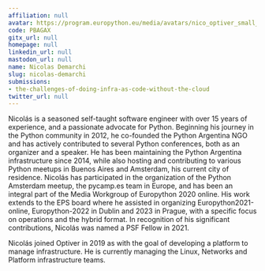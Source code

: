 ```yaml
---
affiliation: null
avatar: https://program.europython.eu/media/avatars/nico_optiver_small_Ajc2NAp.jpg
code: PBAGAX
gitx_url: null
homepage: null
linkedin_url: null
mastodon_url: null
name: Nicolas Demarchi
slug: nicolas-demarchi
submissions:
- the-challenges-of-doing-infra-as-code-without-the-cloud
twitter_url: null
---
```


Nicolás is a seasoned self-taught software engineer with over 15 years of experience, and a passionate advocate for Python. Beginning his journey in the Python community in 2012, he co-founded the Python Argentina NGO and has actively contributed to several Python conferences, both as an organizer and a speaker. He has been maintaining the Python Argentina infrastructure since 2014, while also hosting and contributing to various Python meetups in Buenos Aires and Amsterdam, his current city of residence. Nicolás has participated in the organization of the Python Amsterdam meetup, the pycamp.es team in Europe, and has been an integral part of the Media Workgroup of Europython 2020 online. His work extends to the EPS board where he assisted in organizing Europython2021-online, Europython-2022 in Dublin and 2023 in Prague, with a specific focus on operations and the hybrid format. In recognition of his significant contributions, Nicolás was named a PSF Fellow in 2021.

Nicolás joined Optiver in 2019 as with the goal of developing a platform to manage infrastructure. He is currently managing the Linux, Networks and Platform infrastructure teams.
